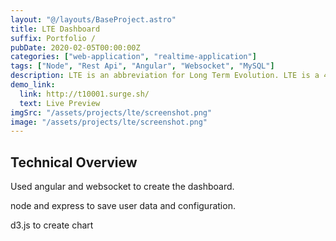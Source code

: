 ```yaml
---
layout: "@/layouts/BaseProject.astro"
title: LTE Dashboard
suffix: Portfolio /
pubDate: 2020-02-05T00:00:00Z
categories: ["web-application", "realtime-application"]
tags: ["Node", "Rest Api", "Angular", "Websocket", "MySQL"]
description: LTE is an abbreviation for Long Term Evolution. LTE is a 4G wireless communications standard developed by the 3rd Generation Partnership Project (3GPP) that's designed to provide up to 10x the speeds of 3G networks for mobile devices such as smartphones, tablets, netbooks, notebooks and wireless hotspots.
demo_link:
  link: http://t10001.surge.sh/
  text: Live Preview
imgSrc: "/assets/projects/lte/screenshot.png"
image: "/assets/projects/lte/screenshot.png"
---
```


## Technical Overview

Used angular and websocket to create the dashboard.

node and express to save user data and configuration.

d3.js to create chart
